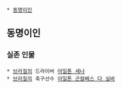  * [[동명이인]]

== 동명이인 ==
=== 실존 인물 ===
 * [[브라질]]의 드라이버 [[아일톤 세나]]
 * [[브라질]]의 축구선수 [[아일톤 곤칼베스 다 실바]]
